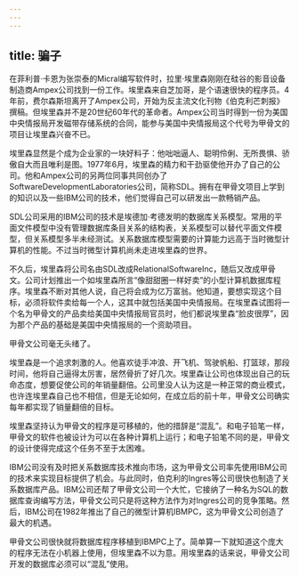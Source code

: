 ```yaml
---
---
---
```

title: 骗子
---




在菲利普·卡恩为张崇泰的Micral编写软件时，拉里·埃里森刚刚在硅谷的影音设备制造商Ampex公司找到一份工作。埃里森来自芝加哥，是个语速很快的程序员。4年前，费尔森斯坦离开了Ampex公司，开始为反主流文化刊物《伯克利芒刺报》撰稿。但埃里森并不是20世纪60年代的革命者。Ampex公司当时得到一份为美国中央情报局开发磁带存储系统的合同，能参与美国中央情报局这个代号为甲骨文的项目让埃里森兴奋不已。

埃里森显然是个成为企业家的一块好料子：他咄咄逼人、聪明伶俐、无所畏惧、骄傲自大而且唯利是图。1977年6月，埃里森的精力和干劲驱使他开办了自己的公司。他和Ampex公司的另两位同事共同创办了SoftwareDevelopmentLaboratories公司，简称SDL。拥有在甲骨文项目上学到的知识以及一些IBM公司的技术，他们觉得自己可以研发出一款畅销产品。

SDL公司采用的IBM公司的技术是埃德加·考德发明的数据库关系模型。常用的平面文件模型中没有管理数据库条目关系的结构表，关系模型可以替代平面文件模型，但关系模型多半未经测试。关系数据库模型需要的计算能力远高于当时微型计算机的性能。不过当时微型计算机尚未走进埃里森的世界。

不久后，埃里森将公司名由SDL改成RelationalSoftwareInc，随后又改成甲骨文。公司计划推出一个如埃里森所言“像甜甜圈一样好卖”的小型计算机数据库程序。埃里森不断对其他人说，自己将会成为亿万富翁。他知道，要想实现这个目标，必须将软件卖给每一个人，这其中就包括美国中央情报局。在埃里森试图将一个名为甲骨文的产品卖给美国中央情报局官员时，他们都说埃里森“脸皮很厚”，因为那个产品的基础是美国中央情报局的一个资助项目。

甲骨文公司毫无头绪了。

埃里森是一个追求刺激的人。他喜欢徒手冲浪、开飞机、驾驶帆船、打篮球，那段时间，他将自己逼得太厉害，居然骨折了好几次。埃里森让公司也体现出自己的玩命态度，想要促使公司的年销量翻倍。公司里没人认为这是一种正常的商业模式，也许连埃里森自己也不相信，但是无论如何，在成立后的前十年，甲骨文公司确实每年都实现了销量翻倍的目标。

埃里森坚持认为甲骨文的程序是可移植的，他的措辞是“混乱”。和电子铅笔一样，甲骨文的软件也被设计为可以在各种计算机上运行；和电子铅笔不同的是，甲骨文的设计使得完成这个任务不至于太困难。

IBM公司没有及时把关系数据库技术推向市场，这为甲骨文公司率先使用IBM公司的技术来实现目标提供了机会。与此同时，伯克利的Ingres等公司很快也制造了关系数据库产品。IBM公司还帮了甲骨文公司一个大忙，它接纳了一种名为SQL的数据库查询编写方法，甲骨文公司只是将这种方法作为对Ingres公司的竞争策略。然后，IBM公司在1982年推出了自己的微型计算机IBMPC，这为甲骨文公司创造了最大的机遇。

甲骨文公司很快就将数据库程序移植到IBMPC上了。简单算一下就知道这个庞大的程序无法在小机器上使用，但埃里森不以为意。用埃里森的话来说，甲骨文公司开发的数据库必须可以“混乱”使用。